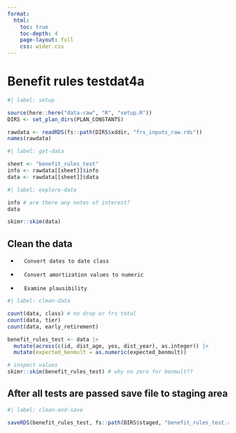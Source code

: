 ```yaml
---
format:
  html:
    toc: true
    toc-depth: 4
    page-layout: full
    css: wider.css
---
```


# Benefit rules testdat4a
```r
#| label: setup

source(here::here("data-raw", "R", "setup.R"))
DIRS <- set_plan_dirs(PLAN_CONSTANTS)

rawdata <- readRDS(fs::path(DIRS$xddir, "frs_inputs_raw.rds"))
names(rawdata)

```

```r
#| label: get-data

sheet <- "benefit_rules_test"
info <- rawdata[[sheet]]$info
data <- rawdata[[sheet]]$data

```


```r
#| label: explore-data

info # are there any notes of interest?
data

skimr::skim(data)

```

## Clean the data

-       Convert dates to date class
-       Convert amortization values to numeric
-       Examine plausibility


```r
#| label: clean-data

count(data, class) # no drop or frs total
count(data, tier)
count(data, early_retirement)

benefit_rules_test <- data |>
  mutate(across(c(id, dist_age, yos, dist_year), as.integer)) |>
  mutate(expected_benmult = as.numeric(expected_benmult))

# inspect values
skimr::skim(benefit_rules_test) # why no zero for benmult??

```


## After all tests are passed save file to staging area

```r
#| label: clean-and-save

saveRDS(benefit_rules_test, fs::path(DIRS$staged, "benefit_rules_test.rds"))

```